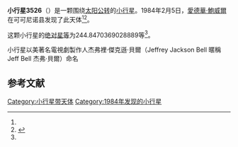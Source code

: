 {{Infobox planet
| bgcolour = #FFFFC0
| name = 3526 Jeffbell 杰弗·貝爾
| symbol = 
| image = 
| caption = 
| discovery = yes
| discovery_ref = 
| discoverer = [[愛德華·鮑威爾|愛德華·鮑威爾]]
| discovery_site = [[可可尼诺县|可可尼诺县]] 
| discovered = 1984年2月5日
| designations = yes
| mp_name = 
| named_after = 
| alt_names = 1984 CN/ 1977 TP3 / 1977 VJ
| mp_category = [[主带小行星|主带小行星]]
| orbit_ref = <ref name="a">[http://ssd.jpl.nasa.gov/sbdb.cgi?sstr=3526 3526 Jeffbell] {{Wayback|url=http://ssd.jpl.nasa.gov/sbdb.cgi?sstr=3526 |date=20200917222721 }}，小行星數據庫瀏覽器（JPL Small-Body Database Browser）－[[美国国家航空航天局|美国国家航空航天局]]喷气推进实验室</ref>
| epoch = 2456400.5 (2013年4月18日更新)
| aphelion = {{convert|3.055140543304146|AU|km|3|abbr=on|lk=out}}
| perihelion = {{convert|2.527179819148241|AU|km|3|abbr=on}}
| semimajor = {{convert|2.791160181226193|AU|km|3|abbr=on}}
| eccentricity = 0.094577289
| period = 1703.238903 [[日|日]]<br />4.66[[儒略年|儒略年]]
| avg_speed = 
| inclination = 8.490023264172589
| asc_node = 42.48895668588624
| mean_anomaly = 
| arg_peri = 244.8470369028889
| satellites = 
| physical_characteristics = yes
| dimensions = 
| mass = 
| density = 
| surface_grav = 
| escape_velocity = 
| sidereal_day = 
| axial_tilt = 
| pole_ecliptic_lat = 
| pole_ecliptic_lon = 
| albedo = 
| temperatures= 
| temp_name1 = 
| mean_temp_1 = 
| max_temp_1 = 
| temp_name2 = 
| max_temp_2 = 
| spectral_type = 
| abs_magnitude = 12.4
}}

'''小行星3526'''（{{lang-en|3526 Jeffbell}}）是一颗围绕[[太阳|太阳]][[公转|公转]]的[[小行星|小行星]]。1984年2月5日，[[愛德華·鮑威爾|愛德華·鮑威爾]]在可可尼诺县发现了此天体<ref name="a" /><ref>{{cite news|title=小行星列表|url=http://cfa-www.harvard.edu/iau/lists/NumberedMPs.txt|accessdate=2013-07-08|newspaper=哈佛大学|archive-date=2008-05-17|archive-url=https://web.archive.org/web/20080517010638/http://cfa-www.harvard.edu/iau/lists/NumberedMPs.txt|dead-url=no}}</ref>。

这颗小行星的[[绝对星等|绝对星等]]为244.8470369028889等<ref name="a" />。


小行星以美著名電視劇製作人杰弗裡·傑克遜·貝爾（Jeffrey Jackson Bell 暱稱 Jeff Bell 杰弗·貝爾）命名

==参考文献==
{{reflist}}
{{Minor Planet Number|[[小行星3525|小行星3525]]|[[小行星3527|小行星3527]]}}

{{小天体}}

[[Category:小行星带天体|Category:小行星带天体]]
[[Category:1984年发现的小行星|Category:1984年发现的小行星]]

{{asteroid-stub}}